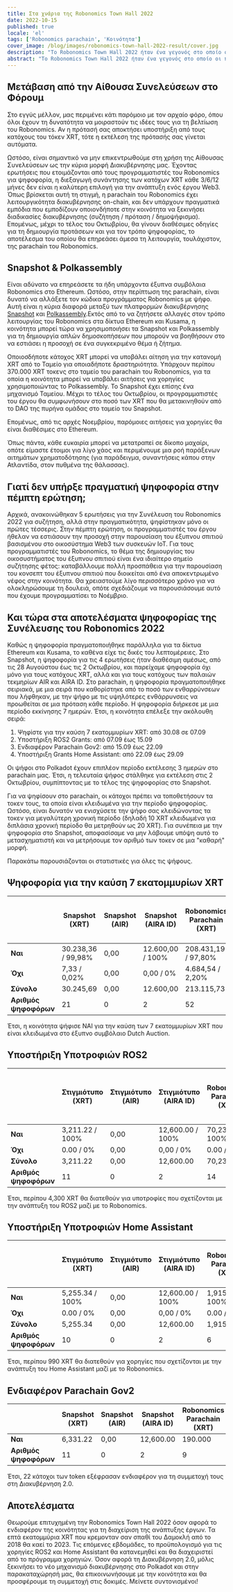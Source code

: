 ```yaml
---
title: Στα χνάρια της Robonomics Town Hall 2022
date: 2022-10-15
published: true
locale: 'el'
tags: ['Robonomics parachain', 'Κοινότητα']
cover_image: /blog/images/robonomics-town-hall-2022-result/cover.jpg
description: "Το Robonomics Town Hall 2022 ήταν ένα γεγονός στο οποίο οι προγραμματιστές του έργου Robonomics προσπάθησαν να δοκιμάσουν τα διαθέσιμα εργαλεία διακυβέρνησης για τους κατόχους του τόκεν XRT DAO. Τώρα το έργο έχει τη δυνατότητα να ερευνήσει τους κατόχους του τόκεν XRT στο Ethereum, και κρίσιμα έχουμε ένα εργαλείο διαχείρισης διακυβέρνησης στο οικοσύστημα του Polkadot."
abstract: "Το Robonomics Town Hall 2022 ήταν ένα γεγονός στο οποίο οι προγραμματιστές του έργου Robonomics προσπάθησαν να δοκιμάσουν τα διαθέσιμα εργαλεία διακυβέρνησης για τους κατόχους του τόκεν XRT DAO. Τώρα το έργο έχει τη δυνατότητα να ερευνήσει τους κατόχους του τόκεν XRT στο Ethereum, και κρίσιμα έχουμε ένα εργαλείο διαχείρισης διακυβέρνησης στο οικοσύστημα του Polkadot."
---
```


## Μετάβαση από την Αίθουσα Συνελεύσεων στο Φόρουμ

Στο εγγύς μέλλον, μας περιμένει κάτι παρόμοιο με τον αρχαίο φόρο, όπου όλοι έχουν τη δυνατότητα να μοιραστούν τις ιδέες τους για τη βελτίωση του Robonomics. Αν η πρότασή σας αποκτήσει υποστήριξη από τους κατόχους του τόκεν XRT, τότε η εκτέλεση της πρότασής σας γίνεται αυτόματα.

Ωστόσο, είναι σημαντικό να μην επικεντρωθούμε στη χρήση της Αίθουσας Συνελεύσεων ως την κύρια μορφή Διακυβέρνησης μας. Έχοντας ερωτήσεις που ετοιμάζονται από τους προγραμματιστές του Robonomics για ψηφοφορία, η διεξαγωγή συνάντησης των κατόχων XRT κάθε 3/6/12 μήνες δεν είναι η καλύτερη επιλογή για την ανάπτυξη ενός έργου Web3. Όπως βρίσκεται αυτή τη στιγμή, η parachain του Robonomics έχει λειτουργικότητα διακυβέρνησης on-chain, και δεν υπάρχουν πραγματικά εμπόδια που εμποδίζουν οποιονδήποτε στην κοινότητα να ξεκινήσει διαδικασίες διακυβέρνησης (συζήτηση / πρόταση / δημοψήφισμα). Επομένως, μέχρι το τέλος του Οκτωβρίου, θα γίνουν διαθέσιμες οδηγίες για τη δημιουργία προτάσεων και για τον τρόπο ψηφοφορίας, το αποτέλεσμα του οποίου θα επηρεάσει άμεσα τη λειτουργία, τουλάχιστον, της parachain του Robonomics.

## Snapshot & Polkassembly

Είναι αδύνατο να επηρεάσετε τα ήδη υπάρχοντα έξυπνα συμβόλαια Robonomics στο Ethereum. Ωστόσο, στην περίπτωση της parachain, είναι δυνατό να αλλάξετε τον κώδικα προγράμματος Robonomics με ψήφο. Αυτή είναι η κύρια διαφορά μεταξύ των πλατφορμών διακυβέρνησης [Snapshot](https://snapshot.org/#/developers.robonomics.eth) και [Polkassembly](https://robonomics.polkassembly.io/).Εκτός από το να ζητήσετε αλλαγές στον τρόπο λειτουργίας του Robonomics στα δίκτυα Ethereum και Kusama, η κοινότητα μπορεί τώρα να χρησιμοποιήσει τα Snapshot και Polkassembly για τη δημιουργία απλών δημοσκοπήσεων που μπορούν να βοηθήσουν στο να εστιάσει η προσοχή σε ένα συγκεκριμένο θέμα ή ζήτημα.

Οποιοσδήποτε κάτοχος XRT μπορεί να υποβάλει αίτηση για την κατανομή XRT από το Ταμείο για οποιαδήποτε δραστηριότητα. Υπάρχουν περίπου 370.000 XRT τοκενς στο ταμείο του parachain του Robonomics, για τα οποία η κοινότητα μπορεί να υποβάλει αιτήσεις για χορηγίες χρησιμοποιώντας το Polkassembly. Το Snapshot έχει επίσης ένα μηχανισμό Ταμείου. Μέχρι το τέλος του Οκτωβρίου, οι προγραμματιστές του έργου θα συμφωνήσουν στο ποσό των XRT που θα μετακινηθούν από το DAO της πυρήνα ομάδας στο ταμείο του Snapshot.

Επομένως, από τις αρχές Νοεμβρίου, παρόμοιες αιτήσεις για χορηγίες θα είναι διαθέσιμες στο Ethereum.

Όπως πάντα, κάθε ευκαιρία μπορεί να μετατραπεί σε δίκοπο μαχαίρι, οπότε είμαστε έτοιμοι για λίγο χάος και περιμένουμε μια ροή παράξενων αιτημάτων χρηματοδότησης (για παράδειγμα, συναντήσεις κάπου στην Ατλαντίδα, στον πυθμένα της θάλασσας).

## Γιατί δεν υπήρξε πραγματική ψηφοφορία στην πέμπτη ερώτηση;

Αρχικά, ανακοινώθηκαν 5 ερωτήσεις για την Συνέλευση του Robonomics 2022 για συζήτηση, αλλά στην πραγματικότητα, ψηφίστηκαν μόνο οι πρώτες τέσσερις. Στην πέμπτη ερώτηση, οι προγραμματιστές του έργου ήθελαν να εστιάσουν την προσοχή στην παρουσίαση του έξυπνου σπιτιού βασισμένου στο οικοσύστημα Web3 των συσκευών IoT. Για τους προγραμματιστές του Robonomics, το θέμα της δημιουργίας του οικοσυστήματος του έξυπνου σπιτιού είναι ένα ιδιαίτερο σημείο συζήτησης φέτος: καταβάλλουμε πολλή προσπάθεια για την παρουσίαση του κονσεπτ του έξυπνου σπιτιού που διοικείται από ένα αποκεντρωμένο νέφος στην κοινότητα. Θα χρειαστούμε λίγο περισσότερο χρόνο για να ολοκληρώσουμε τη δουλειά, οπότε σχεδιάζουμε να παρουσιάσουμε αυτό που έχουμε προγραμματίσει το Νοέμβριο.

## Και τώρα στα αποτελέσματα ψηφοφορίας της Συνέλευσης του Robonomics 2022

Καθώς η ψηφοφορία πραγματοποιήθηκε παράλληλα για τα δίκτυα Ethereum και Kusama, το καθένα είχε τις δικές του λεπτομέρειες. Στο Snapshot, η ψηφοφορία για τις 4 ερωτήσεις ήταν διαθέσιμη αμέσως, από τις 28 Αυγούστου έως τις 2 Οκτωβρίου, και παρείχαμε ψηφοφορία όχι μόνο για τους κατόχους XRT, αλλά και για τους κατόχους των παλαιών τεκμηρίων AIR και AIRA ID. Στο parachain, η ψηφοφορία πραγματοποιήθηκε σειριακά, με μια σειρά που καθορίστηκε από το ποσό των ενθαρρύνσεων που λήφθηκαν, με την ψήφο με τις υψηλότερες ενθάρρυνσεις να προωθείται σε μια πρόταση κάθε περίοδο. Η ψηφοφορία διήρκεσε με μια περίοδο εκκίνησης 7 ημερών. Έτσι, η κοινότητα επέλεξε την ακόλουθη σειρά:

1. Ψηφίστε για την καύση 7 εκατομμυρίων XRT: από 30.08 σε 07.09
2. Υποστήριξη ROS2 Grants: από 07.09 έως 15.09
3. Ενδιαφέρον Parachain Gov2: από 15.09 έως 22.09
4. Υποστήριξη Grants Home Assistant: από 22.09 έως 29.09

Οι ψήφοι στο Polkadot έχουν επιπλέον περίοδο εκτέλεσης 3 ημερών στο parachain μας. Έτσι, η τελευταία ψήφος στάλθηκε για εκτέλεση στις 2 Οκτωβρίου, συμπίπτοντας με το τέλος της ψηφοφορίας στο Snapshot.

Για να ψηφίσουν στο parachain, οι κάτοχοι πρέπει να τοποθετήσουν τα τοκεν τους, τα οποία είναι κλειδωμένα για την περίοδο ψηφοφορίας. Ωστόσο, είναι δυνατόν να ενισχύσετε την ψήφο σας κλειδώνοντας τα τοκεν για μεγαλύτερη χρονική περίοδο (δηλαδή 10 XRT κλειδωμένα για διπλάσια χρονική περίοδο θα μετρηθούν ως 20 XRT). Για συνέπεια με την ψηφοφορία στο Snapshot, αποφασίσαμε να μην λάβουμε υπόψη αυτό το μετασχηματιστή και να μετρήσουμε τον αριθμό των τοκεν σε μια "καθαρή" μορφή.

Παρακάτω παρουσιάζονται οι στατιστικές για όλες τις ψήφους.

## Ψηφοφορία για την καύση 7 εκατομμυρίων XRT

<div class="big-table">

  |                        | Snapshot (XRT)     | Snapshot (AIR) | Snapshot (AIRA ID) | Robonomics Parachain (XRT) | Τελικά αποτελέσματα            | Συμμετοχή έναντι κυκλοφορούντος εφοδιασμού (1.637.942 XRT) |
  |------------------------|--------------------|----------------|--------------------|----------------------------|--------------------------|---------------------------------------------------|                                             
  | **Ναι**                | 30.238,36 / 99,98% | 0,00           | 12.600,00 / 100%   | 208.431,19 / 97,80%        | **251.269,55 / 98,17%**  | 15,34%                                            |
  | **Όχι**                 | 7,33 / 0,02%       | 0,00           | 0,00 / 0%          | 4.684,54 / 2,20%           | **4.691,87 / 1,83%**     | 0,29%                                             |
  | **Σύνολο**              | 30.245,69          | 0,00           | 12.600,00          | 213.115,73                 | **255.961,42**           | 15,63%                                            |
  | **Αριθμός ψηφοφόρων**   | 21                 | 0              | 2                  | 52                         | **76**                   |                                                   |

</div>

Έτσι, η κοινότητα ψήφισε ΝΑΙ για την καύση των 7 εκατομμυρίων XRT που είναι κλειδωμένα στο έξυπνο συμβόλαιο Dutch Auction.

## Υποστήριξη Υποτροφιών ROS2

<div class="big-table">

|                        | Στιγμιότυπο (XRT)     | Στιγμιότυπο (AIR) | Στιγμιότυπο (AIRA ID) | Robonomics Parachain (XRT) | Τελικά αποτελέσματα        | Προϋπολογισμός Υποτροφιών ROS2 (1 ψήφος ΝΑΙ/ΟΧΙ XRT = ± 20 υποτροφία XRT)|
|------------------------|--------------------|----------------|--------------------|----------------------------|----------------------|-----------------------------------------------------------| 
| **Ναι**                | 3,211.22 / 100%    | 0,00           | 12,600.00 / 100%   | 70,232.06 / 100%           | 86,043.28            | +4,302.16                                                 |
| **Όχι**                 | 0.00 / 0%          | 0,00           | 0,00 / 0%          | 0.00 / 0%                  | 0,00                 | -0.00                                                     |
| **Σύνολο**              | 3,211.22           | 0,00           | 12,600.00          | 70,232.06                  | 86,043.28            | **4,302.16**                                              |
| **Αριθμός ψηφοφόρων**   | 11                 | 0              | 2                  | 14                         | 27                   |                                                           |

</div>

Έτσι, περίπου 4,300 XRT θα διατεθούν για υποτροφίες που σχετίζονται με την ανάπτυξη του ROS2 μαζί με το Robonomics.

## Υποστήριξη Υποτροφιών Home Assistant

<div class="big-table">

|                        | Στιγμιότυπο (XRT)     | Στιγμιότυπο (AIR) | Στιγμιότυπο (AIRA ID) | Robonomics Parachain (XRT) | Τελικά αποτελέσματα        | Προϋπολογισμός Hass Grants (1 ψήφος ΝΑΙ/ΟΧΙ XRT = ± 20 υποτροφία XRT) |
|------------------------|--------------------|----------------|--------------------|----------------------------|----------------------|------------------------------------------------------------| 
| **Ναι**                | 5,255.34 / 100%    | 0,00           | 12,600.00 / 100%   | 1,915.00 / 100%%            | 19,770.34            | +988.52                                                    |
| **Όχι**                 | 0.00 / 0%          | 0,00           | 0,00 / 0%          | 0.00 / 0%                  | 0,00                 | -0.00                                                      |
| **Σύνολο**              | 5,255.34           | 0,00           | 12,600.00          | 1,915.00                   | 19,770.34            | **988.52**                                                 |
| **Αριθμός ψηφοφόρων**   | 10                 | 0              | 2                  | 6                          | 18                   |                                                            |


</div>

Έτσι, περίπου 990 XRT θα διατεθούν για χορηγίες που σχετίζονται με την ανάπτυξη του Home Assistant μαζί με το Robonomics.

## Ενδιαφέρον Parachain Gov2

<div class="big-table">

|                     | Snapshot (XRT) | Snapshot (AIR)     | Snapshot (AIRA ID) | Robonomics Parachain (XRT) | Τελικά αποτελέσματα |
|---------------------|----------------|--------------------|--------------------|----------------------------|---------------|
| **Ναι**             | 6,331.22       | 0,00               | 12,600.00          | 190.000                    | 19,121.22     |
| **Αριθμός ψηφοφόρων**| 11             | 0                  | 2                  | 9                          | 22            |

</div>

Έτσι, 22 κάτοχοι των token εξέφρασαν ενδιαφέρον για τη συμμετοχή τους στη Διακυβέρνηση 2.0.

## Αποτελέσματα

Θεωρούμε επιτυχημένη την Robonomics Town Hall 2022 όσον αφορά το ενδιαφέρον της κοινότητας για τη διαχείριση της ανάπτυξης έργων. Τα επτά εκατομμύρια XRT που κρεμονταν σαν σπαθί του Δαμοκλή από το 2018 θα καεί το 2023. Τις επόμενες εβδομάδες, το προϋπολογισμό για τις χορηγίες ROS2 και Home Assistant θα κατανεμηθεί και θα διαχειριστεί από το πρόγραμμα χορηγιών. Όσον αφορά τη Διακυβέρνηση 2.0, μόλις ξεκινήσει το νέο μηχανισμό διακυβέρνησης στο Polkadot και στην παρακαταχώρησή μας, θα επικοινωνήσουμε με την κοινότητα και θα προσφέρουμε τη συμμετοχή στις δοκιμές. Μείνετε συντονισμένοι!